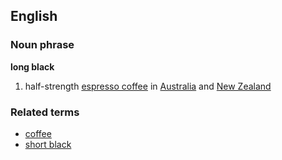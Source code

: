 ==English==

===Noun phrase===
'''long black''' 
# half-strength [[espresso coffee]] in [[Australia]] and [[New Zealand]]

===Related terms===
*[[coffee]]
*[[short black]]